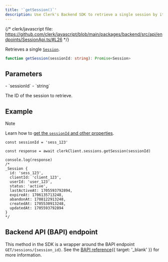 ```yaml
---
title: '`getSession()`'
description: Use Clerk's Backend SDK to retrieve a single session by its ID.
---
```


{/* clerk/javascript file: https://github.com/clerk/javascript/blob/main/packages/backend/src/api/endpoints/SessionApi.ts/#L26 */}

Retrieves a single [`Session`](/docs/references/backend/types/backend-session).

```ts
function getSession(sessionId: string): Promise<Session>
```

## Parameters

<Properties>
  - `sessionId`
  - `string`

  The ID of the session to retrieve.
</Properties>

## Example

> [!NOTE]
> Learn how to [get the `sessionId` and other properties](/docs/references/backend/quickstart#get-the-user-id-and-other-properties).

```tsx
const sessionId = 'sess_123'

const response = await clerkClient.sessions.getSession(sessionId)

console.log(response)
/*
_Session {
  id: 'sess_123',
  clientId: 'client_123',
  userId: 'user_123',
  status: 'active',
  lastActiveAt: 1705593792894,
  expireAt: 1706135713248,
  abandonAt: 1708122913248,
  createdAt: 1705530913248,
  updatedAt: 1705593792894
}
*/
```

## Backend API (BAPI) endpoint

This method in the SDK is a wrapper around the BAPI endpoint `GET/sessions/{session_id}`. See the [BAPI reference](/docs/reference/backend-api/tag/Sessions#operation/GetSession){{ target: '_blank' }} for more information.
